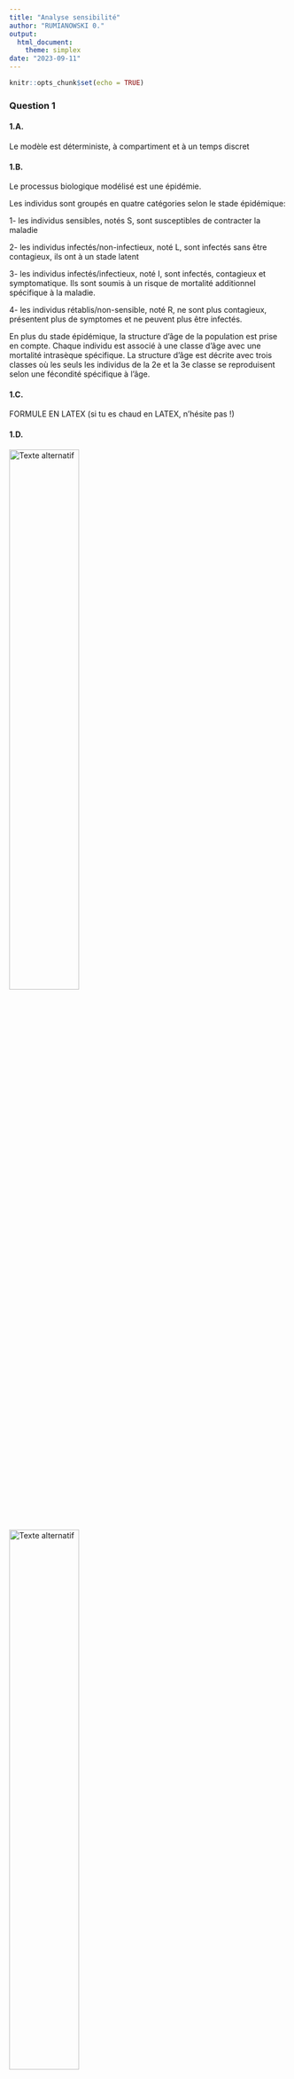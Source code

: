 ---
title: "Analyse sensibilité"
author: "RUMIANOWSKI 0."
output: 
  html_document:
    theme: simplex
date: "2023-09-11"
---

```{r setup, include=FALSE}
knitr::opts_chunk$set(echo = TRUE)
```

### Question 1

#### 1.A.
  
  Le modèle est déterministe, à compartiment et à un temps discret
  
#### 1.B. 
  
  Le processus biologique modélisé est une épidémie.
  
  Les individus sont groupés en quatre catégories selon le stade épidémique:  
  
  1- les individus sensibles, notés S, sont susceptibles de contracter la maladie
  
  2- les individus infectés/non-infectieux, noté L, sont infectés sans être contagieux, ils ont à un stade latent
  
  3- les individus infectés/infectieux, noté I, sont infectés, contagieux et symptomatique. Ils sont soumis à un risque de mortalité additionnel spécifique à la maladie.
  
  4- les individus rétablis/non-sensible, noté R, ne sont plus contagieux, présentent plus de symptomes et ne peuvent plus être infectés.
  
  En plus du stade épidémique, la structure d'âge de la population est prise en compte. 
  Chaque individu est associé à une classe d'âge avec une mortalité intrasèque spécifique.
  La structure d'âge est décrite avec trois classes où les seuls les individus de la 2e et la 3e classe se reproduisent selon une fécondité spécifique à l'âge.
 
  
#### 1.C.
  
  FORMULE EN LATEX (si tu es chaud en LATEX, n'hésite pas !)
  
  
#### 1.D.
  
  ![Texte alternatif](image/transition_stade_epidemie.png){width=50%}
  ![Texte alternatif](image/transition_classe_age.png){width=50%}
  
  
#### 1.E.
  
  Les hypothèses de modèle 
  
  dynamique des population
  dynamique épidémiologique
  
#### 1.F.
  
  Les conditions initiales du modèle sont :
    27 individus sensibles de classe d'âge 1
    23 individus sensibles de classe d'âge 1
    36 individus sensibles de classe d'âge 3
    1 individus infecté et infectieux de classe d'âge 3
  
#### 1.G.
  
  Les sorties proposés sont :
  
  1- la proportion de malades i.e. infectés (infectieux ou non) à la fin de la période d'étude (deux ans)
  
  2- le nombre d'infection réalisées le dernier jour de la période d'étude
  
  3- le nombre maximum de d'infectés pendant la période d'étude
  
  4- le nombre d'infection réalisés pendant la première année de l'étude
  
  D'autres sorties possibles du modèle peuvent être :
  
  5- la proportion maximale de malades pendant la période d'étude
  
  6- le nombre d'individus sensibles à la fin de la période d'étude
  
#### 1.H.
  
  K : Capacité de l'environnment. Valeur au-dessus de laquelle la population ne produit plus de portée.
  sr : Sex-ratio (proportion de femelles)
  portee : taille des portées
  m_i : mortalité intrasèque spécifique à la classe i
  f_i : fécondité de la classe i
  t_i : probabilité de partir de la classe d'âge i pour rentrer dans la classe i+1
  
  trans : probabilité d'infection (quitter le groupe des sensibles pour devenir infecté/non-infectieux)
  lat : probabilité de devenir contagieux (quitter le groupe des infectés/non-infectieux pour devenir infectés/infectieux)
  rect: probabilité de guérir (quitter le groupe des infectés/infectieux pour devenir guéri/non-sensible)
  loss : probalitité de perte d'immunité (quitter le groupe des guéri/non-sensible pour redevenir sensible)
  
  madd : probabilité de mourir pendant le stade infectés/infectieux
  
#### 2.A

```{r, warning=FALSE, message=FALSE, echo=FALSE}
library(tidyverse)
library(ggpubr)


### Mod?le dont la sensibilit? doit ?tre analys?e dans le cadre du projet MODE-MPI 2023-2024

### Le mod?le est ici d?fini sous forme de fonction pour faciliter vos analyses de sensibilit? (AS)
### La fonction renvoie les sorties ponctuelles qui sont ? analyser dans l'AS

modAppli <- function(parametre){  

  # CONDITIONS DE SIMULATION
  temps = 2*365; # nb de pas de temps (en jours)
  # initialisation pour la sauvegarde de 4 sorties ponctuelles pour chaque jeu de param?tres
  sorties <- matrix(0, nrow=nrow(parametre), ncol=4)

  # boucle des sc?narios de l'?chantillonnage de l'AS
  for (i in 1:nrow(parametre)) { 

    # STRUCTURE & PARAMETRES DU MODELE

    # XX
    K = parametre[i,1] ;		# xx
    sr = parametre[i,2] ;	# xx
    m1 = parametre[i,3] ;	# xx
    m2 = parametre[i,4] ;	# xx
    m3 = parametre[i,5] ;	# xx
    f2 = parametre[i,6] ;	# xx
    f3 = parametre[i,7] ;	# xx
    portee = parametre[i,8] ;	# xx
    t1 = parametre[i,9] ;	# xx
    t2 = parametre[i,10] ;	# xx

    # XX
    trans = parametre[i,11] ; # xx
    lat = parametre[i,12] ;	# xx
    rec = parametre[i,13] ;	# xx
    loss = parametre[i,14] ;	# xx
    madd = parametre[i,15] ;	# xx

    # INITIALISATION
    MAT <- array(0, dim=c(4,4,temps)); # nb indiv par classe d'?ge en ligne (derni?re ligne = pop tot), ?tat de sant? en colonne, pas de temps (dimension 3)
    nvinf <- array(0, dim=c(temps));
    # conditions initiales (la population est ? sa structure d'?quilibre, calcul?e par ailleurs)
    MAT[1,1,1] <- 27; # xx
    MAT[2,1,1] <- 23; # xx
    MAT[3,1,1] <- 36; # xx
    MAT[3,3,1] <- 1;  # xx
    # effectifs par ?tat de sant?
    MAT[4,1,1] <- sum(MAT[1:3,1,1]); MAT[4,2,1] <- sum(MAT[1:3,2,1]); MAT[4,3,1] <- sum(MAT[1:3,3,1]); MAT[4,4,1] <- sum(MAT[1:3,4,1]);

    # SIMULATIONS
    # boucle du temps
    for (t in 1:(temps-1)) { 
     # classe d'?ge xx
      # RQ : les naissances sont XX, les nouveaux n?s ?tant dans l'?tat XX
      N <- sum(MAT[4,,t]);	# taille de la pop en t
	MAT[1,1,t+1] <- MAT[1,1,t]*(1-m1-t1-trans*MAT[4,3,t]/N) + loss*MAT[1,4,t]      + max(0, sr*portee*(sum(MAT[2,,t])*f2 + sum(MAT[3,,t])*f3) * (1 - N/K)); 
	MAT[1,2,t+1] <- MAT[1,2,t]*(1-m1-t1-lat)			  + trans*MAT[1,1,t]*MAT[4,3,t]/N; 
	MAT[1,3,t+1] <- MAT[1,3,t]*(1-m1-madd-t1-rec)  		  + lat*MAT[1,2,t]; 
	MAT[1,4,t+1] <- MAT[1,4,t]*(1-m1-t1-loss) 		  + rec*MAT[1,3,t]; 
     # classe d'?ge xx
	MAT[2,1,t+1] <- MAT[1,1,t]*t1	+ MAT[2,1,t]*(1-m2-t2-trans*MAT[4,3,t]/N) + loss*MAT[2,4,t];
	MAT[2,2,t+1] <- MAT[1,2,t]*t1	+ MAT[2,2,t]*(1-m2-t2-lat)			+ trans*MAT[2,1,t]*MAT[4,3,t]/N;
	MAT[2,3,t+1] <- MAT[1,3,t]*t1	+ MAT[2,3,t]*(1-m2-madd-t2-rec)		+ lat*MAT[2,2,t];
	MAT[2,4,t+1] <- MAT[1,4,t]*t1	+ MAT[2,4,t]*(1-m2-t2-loss)			+ rec*MAT[2,3,t];
     # classe d'?ge xx
	MAT[3,1,t+1] <- MAT[2,1,t]*t2	+ MAT[3,1,t]*(1-m3-trans*MAT[4,3,t]/N) 	+ loss*MAT[3,4,t];
	MAT[3,2,t+1] <- MAT[2,2,t]*t2	+ MAT[3,2,t]*(1-m3-lat)				+ trans*MAT[3,1,t]*MAT[4,3,t]/N;
	MAT[3,3,t+1] <- MAT[2,3,t]*t2	+ MAT[3,3,t]*(1-m3-madd-rec)			+ lat*MAT[3,2,t];
	MAT[3,4,t+1] <- MAT[2,4,t]*t2	+ MAT[3,4,t]*(1-m3-loss)			+ rec*MAT[3,3,t];
     # calcul des effectifs par ?tat de sant?
	MAT[4,1,t+1] <- sum(MAT[1:3,1,t+1]); MAT[4,2,t+1] <- sum(MAT[1:3,2,t+1]); MAT[4,3,t+1] <- sum(MAT[1:3,3,t+1]); MAT[4,4,t+1] <- sum(MAT[1:3,4,t+1]);
	nvinf[t+1]   <- trans*MAT[4,1,t]*MAT[4,3,t]/N

    }# fin boucle temps

    # sorties ponctuelles ? analyser
    # XX
    sortie1 <- (MAT[4,2,temps]+MAT[4,3,temps])/sum(MAT[4,,temps]) # proportion de malade (infectieux ou non) à la fin
    # xx
    sortie2 <- nvinf[temps] # nombre d'infection à la fin
    # xx
    sortie3 <- max(MAT[4,3,1:temps]) # ?effectif maximal de malades infectieux
    # xx
    sortie4 <- sum(nvinf[1:365]) #nombre d'infection la première année
    
    sorties[i,1] <- sortie1;
    sorties[i,2] <- sortie2;
    sorties[i,3] <- sortie3;
    sorties[i,4] <- sortie4;
    
  }# fin boucle sc?narios AS

  return(sorties)
} # fin fonction du mod?le

# END
```

  
```{r, warning=FALSE, message=FALSE}
par_name = c("K", "sr", "m1", "m2", "m3", "f2", "f3", "portee", "t1", "t2", "trans", "lat", "rec", "loss", "madd")

ValNominale = c(100, 
                0.5, 0.0014, 0.00029, 0.0019, 
                0.0019, 0.0082, 5, 1/365, 1/365, 
                0.3, 1/5, 1/20, 1/100, 0.001)

scenario_OAT =  matrix(rep(ValNominale, each = 11), nrow = 11, ncol = 15)

graph_oat = function(i, bornes){
  
  scenario_OAT_i = scenario_OAT

  if (bornes[1] != Inf){
    inf = bornes[1]
    sup = bornes[2]
    
    scenario_OAT_i[, i] = c(ValNominale[i],
                          inf + (sup-inf)  * c(0, 0.01, 0.1, 0.3, 0.4, 0.5, 0.7, 0.9, 0.99, 1)
                          )
  }
  else{
    scenario_OAT_i[, i] = ValNominale[i] * c(1,
                                             0, 1/100, 1/10, 1/5, 0.9,
                                             1.1, 2, 5, 10, 100)
  }
    res = modAppli(scenario_OAT_i)
    
    res_plot = tibble(paramettre_i = scenario_OAT_i[, i],
                  prop_inf = res[,1]/res[1,1],
                  infec_end = res[,2]/res[1,2],
                  nb_max_infec = res[,3]/res[1,3] ,
                  nb_infec_year1 = res[,4]/res[1,4])
    
    
    ggplot() +
      geom_line(data = res_plot, aes(x = paramettre_i, y = prop_inf, color = "S1"), size = 1) +
      geom_line(data = res_plot, aes(x = paramettre_i, y = infec_end, color = "S2"), size = 1) +
      geom_line(data = res_plot, aes(x = paramettre_i, y = nb_max_infec,  color = "S3"), size = 1) +
      geom_line(data = res_plot, aes(x = paramettre_i, y = nb_infec_year1,  color = "S4"), size = 1) +
      scale_x_continuous(trans='log10') +
      labs(x = "Parameter value", y = "Relative variation") +
      theme_minimal() +
      ggtitle(par_name[i])
}
```


```{r, warning=FALSE, message=FALSE, fig.dim = c(10, 7)}
ggarrange(graph_oat(i = 1, bornes = c(Inf, Inf)), graph_oat(i = 2, bornes = c(0, 1)), graph_oat(i = 3, bornes = c(0, 1)),
          graph_oat(i = 4, bornes = c(0, 1)), graph_oat(i = 4, bornes = c(0, 1)), graph_oat(i = 5, bornes = c(Inf, Inf)),
          graph_oat(i = 7, bornes = c(Inf, Inf)), graph_oat(i = 8, bornes = c(Inf, Inf)), graph_oat(i = 9, bornes = c(0, 1)),
          graph_oat(i = 10, bornes = c(0,1)), graph_oat(i = 11, bornes = c(0, 1)), graph_oat(i = 12, bornes = c(0, 1)),
          graph_oat(i = 13, bornes = c(0, 1)), graph_oat(i = 14, bornes = c(0, 1)), graph_oat(i = 15, bornes = c(0, 1)),
          ncol = 3, nrow = 5)


```
#### 3.A.

```{r}
library(sensitivity)

#PROBLEME AVEC LE FORMAT DE LA FONCTION

#x <- morris(model = modAppli, factors = 2, r = 4, design = list(type = "oat", levels = 3, grid.jump = 2))
#print(x)
#plot(x)


```



  
  
  